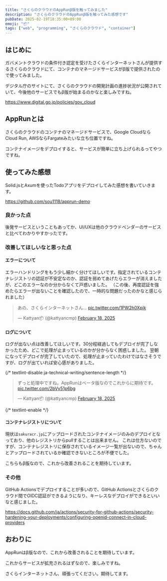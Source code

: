 ```yaml
---
title: "さくらのクラウドのAppRunβ版を触ってみました"
description: "さくらのクラウドのAppRunβ版を触ってみた感想です"
pubDate: 2025-02-19T18:35:00+09:00
emoji: "📦"
tags: ["web", "programming", "さくらのクラウド", "container"]
---
```


## はじめに

ガバメントクラウドの条件付き認定を受けたさくらインターネットさんが提供するさくらのクラウドにて、コンテナのマネージドサービスがβ版で提供されたので使ってみました。

デジタル庁のサイトにて、さくらのクラウドの開発計画の進捗状況が公開されていて、今後他のサービスでもβ版が始まるのかなと楽しみですね。

https://www.digital.go.jp/policies/gov_cloud

## AppRunとは

さくらのクラウドのコンテナのマネージドサービスで、Google CloudならCloud Run, AWSならFargateみたいな立ち位置ですね。

コンテナイメージをデプロイすると、サービスが簡単に立ち上げられるってやつですね。

## 使ってみた感想

Solid.jsとAxumを使ったTodoアプリをデプロイしてみた感想を書いていきます。

https://github.com/sou1118/apprun-demo

### 良かった点

後発サービスということもあってか、UI/UXは他のクラウドベンダーのサービスと比べてわかりやすかったです。

### 改善してほしいなと思った点

#### エラーについて

エラーハンドリングをもう少し細かく分けてほしいです。指定されているコンテナレジストリの認証が不安定なのか、認証を弱めてあげたらエラーが消えましたが、どこのエラーなのか分からなくて戸惑いました。
（この後、再度認証を強めたらエラーが出ないことを確認したので、一時的な問題だったのかなと感じられました）

<blockquote class="twitter-tweet"><p lang="ja" dir="ltr">あの、さくらインターネットさん… <a href="https://t.co/1PW2h0Xpik">pic.twitter.com/1PW2h0Xpik</a></p>&mdash; Kattyan📦 (@kattyancmp) <a href="https://twitter.com/kattyancmp/status/1891819791016657231?ref_src=twsrc%5Etfw">February 18, 2025</a></blockquote> <script async src="https://platform.twitter.com/widgets.js" charset="utf-8"></script> 

#### ログについて

ログが出ない点は改善してほしいです。30分程経過してもデプロイが完了しなかったため、どこで処理が止まっているのかが分からなく困惑しました。
翌朝になってデプロイが完了していたので、処理が止まっていたわけではなさそうですが、ログが出ていれば安心感がありました。

{/* textlint-disable ja-technical-writing/sentence-length */}
<blockquote class="twitter-tweet"><p lang="ja" dir="ltr">ずっと処理中ですね。AppRunはベータ版なのでこれからに期待です。 <a href="https://t.co/2bVy51p6bg">pic.twitter.com/2bVy51p6bg</a></p>&mdash; Kattyan📦 (@kattyancmp) <a href="https://twitter.com/kattyancmp/status/1891876161912762796?ref_src=twsrc%5Etfw">February 18, 2025</a></blockquote> <script async src="https://platform.twitter.com/widgets.js" charset="utf-8"></script> 
{/* textlint-enable */}

#### コンテナレジストリについて

現状は`sakuracr.jp`にアップロードされたコンテナイメージのみのデプロイとなっており、他のレジストリからpullすることは出来ません。
これは仕方ないのですが、コンテナレジストリに保存されているイメージ一覧が出ないので、ちゃんとアップロードされているか確認できないところが不便でした。

こちらもβ版なので、これから改善されることを期待しています。

### その他

GitHub Actionsでデプロイすることが多いので、GitHub Actionsとさくらのクラウド間でOIDC認証ができるようになり、キーレスなデプロイができるといいなと感じました。

https://docs.github.com/ja/actions/security-for-github-actions/security-hardening-your-deployments/configuring-openid-connect-in-cloud-providers

## おわりに

AppRunはβ版なので、これから改善されることを期待しています。

これからサービスが拡充されるはずなので、楽しみですね。

さくらインターネットさん、頑張ってください。期待してます。
